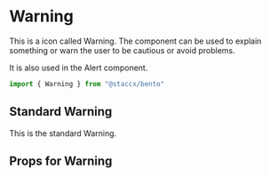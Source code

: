 
<Meta title="Components|Icons/Warning" component={Warning}/>


# Warning
This is a icon called Warning. The component can be used to explain something or warn the user to be cautious or avoid problems. 

It is also used in the Alert component.  


```javascript
import { Warning } from "@staccx/bento"
```

## Standard Warning
This is the standard Warning.

<Preview>
  <Story name="Standard">
   <Warning/>
  </Story>
</Preview>


## Props for Warning
<Props of={Warning} />
